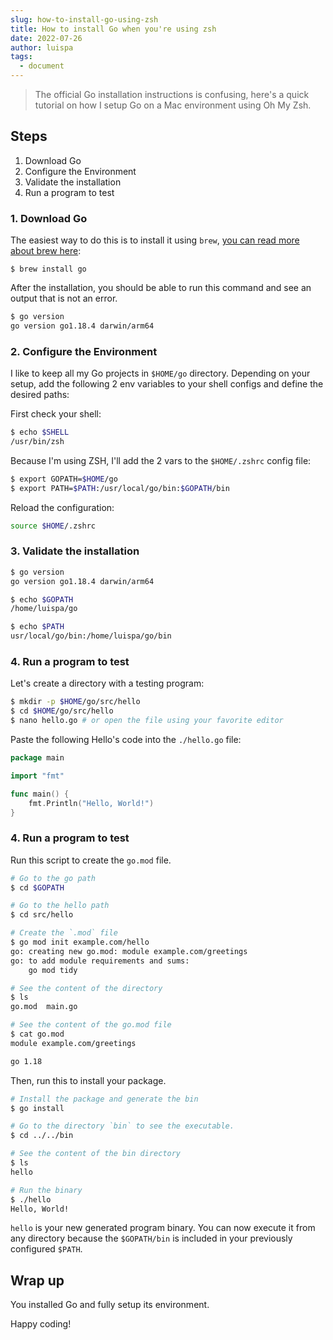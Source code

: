 ```yaml
---
slug: how-to-install-go-using-zsh
title: How to install Go when you're using zsh
date: 2022-07-26
author: luispa
tags:
  - document
---
```

> The official Go installation instructions is confusing, here's a quick tutorial on how I setup Go on a Mac environment using Oh My Zsh.

## Steps
1. Download Go
2. Configure the Environment
3. Validate the installation
4. Run a program to test

### 1. Download Go

The easiest way to do this is to install it using `brew`, [you can read more about brew here](https://brew.sh/):

```shell
$ brew install go
```

After the installation, you should be able to run this command and see an output that is not an error.

```sh
$ go version
go version go1.18.4 darwin/arm64
```

### 2. Configure the Environment

I like to keep all my Go projects in `$HOME/go` directory. Depending on your setup, add the following 2 env variables to your shell configs and define the desired paths:

First check your shell:
```sh
$ echo $SHELL
/usr/bin/zsh
```

Because I'm using ZSH, I'll add the 2 vars to the `$HOME/.zshrc` config file:

```sh
$ export GOPATH=$HOME/go
$ export PATH=$PATH:/usr/local/go/bin:$GOPATH/bin
```

Reload the configuration:

```sh
source $HOME/.zshrc
```

### 3. Validate the installation

```sh
$ go version
go version go1.18.4 darwin/arm64

$ echo $GOPATH
/home/luispa/go

$ echo $PATH
usr/local/go/bin:/home/luispa/go/bin
```

### 4. Run a program to test

Let's create a directory with a testing program:

```sh
$ mkdir -p $HOME/go/src/hello
$ cd $HOME/go/src/hello
$ nano hello.go # or open the file using your favorite editor
```

Paste the following Hello's code into the `./hello.go` file:

```go
package main

import "fmt"

func main() {
    fmt.Println("Hello, World!")
}
```

### 4. Run a program to test

Run this script to create the `go.mod` file.

```sh
# Go to the go path
$ cd $GOPATH

# Go to the hello path
$ cd src/hello

# Create the `.mod` file
$ go mod init example.com/hello
go: creating new go.mod: module example.com/greetings
go: to add module requirements and sums:
	go mod tidy

# See the content of the directory
$ ls
go.mod  main.go

# See the content of the go.mod file
$ cat go.mod
module example.com/greetings

go 1.18
```

Then, run this to install your package.

```sh
# Install the package and generate the bin
$ go install

# Go to the directory `bin` to see the executable.
$ cd ../../bin

# See the content of the bin directory
$ ls
hello

# Run the binary
$ ./hello
Hello, World!
```
`hello` is your new generated program binary. You can now execute it from any directory because the `$GOPATH/bin` is included in your previously configured `$PATH`.

## Wrap up

You installed Go and fully setup its environment.

Happy coding!






